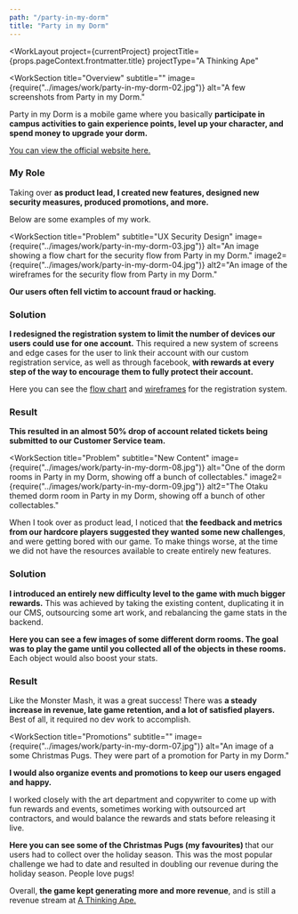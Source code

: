 ```yaml
---
path: "/party-in-my-dorm"
title: "Party in my Dorm"
---
```





<WorkLayout
  project={currentProject}
  projectTitle={props.pageContext.frontmatter.title}
  projectType="A Thinking Ape"
>
<SEO title={props.pageContext.frontmatter.title} />

<WorkSection
  title="Overview"
  subtitle=""
  image={require("../images/work/party-in-my-dorm-02.jpg")}
  alt="A few screenshots from Party in my Dorm."
>
  <p>
    Party in my Dorm is a mobile game where you basically <strong>participate in campus activities to gain experience points, level up your character, and spend money to upgrade your dorm.</strong>
  </p>
  <p>
    <a href="http://www.partyinmydorm.com/" target="_blank" rel="noreferrer noopener">
      You can view the official website here.
    </a>
  </p>

  <h3>My Role</h3>
  <p>
    Taking over <strong>as product lead, I created new features, designed new security measures, produced promotions, and more.</strong>
  </p>
  <p>Below are some examples of my work.</p>
</WorkSection>

<WorkSection
  title="Problem"
  subtitle="UX Security Design"
  image={require("../images/work/party-in-my-dorm-03.jpg")}
  alt="An image showing a flow chart for the security flow from Party in my Dorm."
  image2={require("../images/work/party-in-my-dorm-04.jpg")}
  alt2="An image of the wireframes for the security flow from Party in my Dorm."
>
  <p><strong>Our users often fell victim to account fraud or hacking.</strong></p>

  <h3>Solution</h3>
  <p>
    <strong>I redesigned the registration system to limit the number of devices our users could use for one account.</strong> This required a new system of screens and edge cases for the user to link their account with our custom registration service, as well as through facebook, <strong>with rewards at every step of the way to encourage them to fully protect their account.</strong>
  </p>
  <p>
    Here you can see the <a href={require("../images/work/party-in-my-dorm-05.jpg")} target="_blank" rel="noreferrer noopener">flow chart</a> and <a href={require("../images/work/party-in-my-dorm-06.jpg")} target="_blank" rel="noreferrer noopener">wireframes</a> for the registration system.
  </p>

  <h3>Result</h3>
  <p>
    <strong>
      This resulted in an almost 50% drop of account related tickets being submitted to our Customer Service team.
    </strong>
  </p>
</WorkSection>

<WorkSection
  title="Problem"
  subtitle="New Content"
  image={require("../images/work/party-in-my-dorm-08.jpg")}
  alt="One of the dorm rooms in Party in my Dorm, showing off a bunch of collectables."
  image2={require("../images/work/party-in-my-dorm-09.jpg")}
  alt2="The Otaku themed dorm room in Party in my Dorm, showing off a bunch of other collectables."
>
  <p>
    When I took over as product lead, I noticed that <strong>the feedback and metrics from our hardcore players suggested they wanted some new challenges</strong>, and were getting bored with our game. To make things worse, at the time we did not have the resources available to create entirely new features.
  </p>

  <h3>Solution</h3>
  <p>
    <strong>I introduced an entirely new difficulty level to the game with much bigger rewards.</strong> This was achieved by taking the existing content, duplicating it in our CMS, outsourcing some art work, and rebalancing the game stats in the backend.
  </p>

  <p>
    <strong>Here you can see a few images of some different dorm rooms. The goal was to play the game until you collected all of the objects in these rooms.</strong> Each object would also boost your stats.
  </p>

  <h3>Result</h3>
  <p>
    Like the Monster Mash, it was a great success! There was <strong>a steady increase in revenue, late game retention, and a lot of satisfied players.</strong> Best of all, it required no dev work to accomplish.
  </p>
</WorkSection>

<WorkSection
  title="Promotions"
  subtitle=""
  image={require("../images/work/party-in-my-dorm-07.jpg")}
  alt="An image of a some Christmas Pugs. They were part of a promotion for Party in my Dorm."
>
  <p>
    <strong>
      I would also organize events and promotions to keep our users engaged and happy.
    </strong>
  </p>

  <p>
    I worked closely with the art department and copywriter to come up with fun rewards and events, sometimes working with outsourced art
    contractors, and would balance the rewards and stats before releasing it live.
  </p>

  <p>
    <strong>Here you can see some of the Christmas Pugs (my favourites) </strong>
    that our users had to collect over the holiday season. This was the most popular challenge we had to date and resulted in doubling our
    revenue during the holiday season. People love pugs!
  </p>
</WorkSection>

<NextSteps title="Outcome" subtitle="">
  <p>
    Overall, <strong>the game kept generating more and more revenue</strong>, and is still a revenue stream at <a href="http://athinkingape.com/" target="_blank" rel="noreferrer noopener">A Thinking Ape.</a>
  </p>
</NextSteps>

</WorkLayout>
